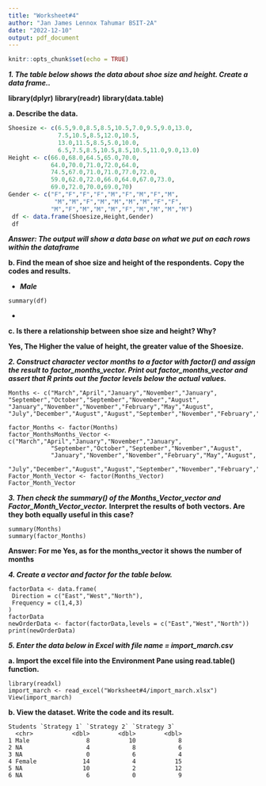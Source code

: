 ```yaml
---
title: "Worksheet#4"
author: "Jan James Lennox Tahumar BSIT-2A"
date: "2022-12-10"
output: pdf_document
---
```


```r
knitr::opts_chunk$set(echo = TRUE)
```

***1. The table below shows the data about shoe size and height. Create a data frame..***

**library(dplyr)**
**library(readr)**
**library(data.table)**


**a. Describe the data.**

```r
Shoesize <- c(6.5,9.0,8.5,8.5,10.5,7.0,9.5,9.0,13.0,
              7.5,10.5,8.5,12.0,10.5,
              13.0,11.5,8.5,5.0,10.0,
              6.5,7.5,8.5,10.5,8.5,10.5,11.0,9.0,13.0)
Height <- c(66.0,68.0,64.5,65.0,70.0,
            64.0,70.0,71.0,72.0,64.0,
            74.5,67.0,71.0,71.0,77.0,72.0,
            59.0,62.0,72.0,66.0,64.0,67.0,73.0,
            69.0,72.0,70.0,69.0,70)
Gender <- c("F","F","F","F","M","F","M","F","M",
             "M","M","F","M","M","M","M","F","F",
            "M","F","M","M","M","F","M","M","M","M")
 df <- data.frame(Shoesize,Height,Gender)
 df
```
 
***Answer: The output will show a data base on what we put on each rows within the dataframe***
 
**b. Find the mean of shoe size and height of the respondents.**
**Copy the codes and results.**

+
***Male***

```{}
summary(df)
```

+


**c. Is there a relationship between shoe size and height? Why?**

**Yes, The Higher the value of height, the greater value of the Shoesize.**


***2. Construct character vector months to a factor with factor() and assign the result to factor_months_vector. Print out factor_months_vector and assert that R prints out the factor levels below the actual values.***

```{}
Months <- c("March","April","January","November","January",
"September","October","September","November","August",
"January","November","November","February","May","August",
"July","December","August","August","September","November","February","April")

factor_Months <- factor(Months)
factor_MonthsMonths_Vector <- c("March","April","January","November","January",
            "September","October","September","November","August",
            "January","November","November","February","May","August",
            "July","December","August","August","September","November","February","April")
Factor_Month_Vector <- factor(Months_Vector)
Factor_Month_Vector
```

***3. Then check the summary() of the Months_Vector_vector and Factor_Month_Vector_vector.***
**Interpret the results of both vectors. Are they both equally useful in this case?**

```{}
summary(Months)
summary(factor_Months)
```

**Answer: For me Yes, as for the months_vector it shows the number of months**


***4. Create a vector and factor for the table below.***

```{}
factorData <- data.frame(
 Direction = c("East","West","North"),
 Frequency = c(1,4,3)
)
factorData
newOrderData <- factor(factorData,levels = c("East","West","North"))
print(newOrderData)
```

***5. Enter the data below in Excel with file name = import_march.csv***

**a. Import the excel file into the Environment Pane using read.table() function.**
```{}
library(readxl)
import_march <- read_excel("Worksheet#4/import_march.xlsx")
View(import_march)
```
**b. View the dataset. Write the code and its result.**
```{}
Students `Strategy 1` `Strategy 2` `Strategy 3`
  <chr>           <dbl>        <dbl>        <dbl>
1 Male                8           10            8
2 NA                  4            8            6
3 NA                  0            6            4
4 Female             14            4           15
5 NA                 10            2           12
6 NA                  6            0            9
```